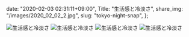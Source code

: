   date: "2020-02-03 02:31:11+09:00",
  Title: "生活感と冷淡さ",
  share_img: "/images/2020_02_02_2.jpg",
  slug: "tokyo-night-snap",
};

![生活感と冷淡さ](/images/2020_01_31_1.jpg)
![生活感と冷淡さ](/images/2020_02_02_1.jpg)
![生活感と冷淡さ](/images/2020_02_02_2.jpg)
![生活感と冷淡さ](/images/2020_02_02_3.jpg)
